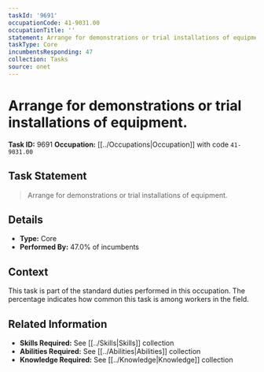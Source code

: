 ```yaml
---
taskId: '9691'
occupationCode: 41-9031.00
occupationTitle: ''
statement: Arrange for demonstrations or trial installations of equipment.
taskType: Core
incumbentsResponding: 47
collection: Tasks
source: onet
---
```

# Arrange for demonstrations or trial installations of equipment.

**Task ID:** 9691
**Occupation:** [[../Occupations|Occupation]] with code `41-9031.00`

## Task Statement

> Arrange for demonstrations or trial installations of equipment.

## Details

- **Type:** Core
- **Performed By:** 47.0% of incumbents

## Context

This task is part of the standard duties performed in this occupation. The percentage indicates how common this task is among workers in the field.

## Related Information

- **Skills Required:** See [[../Skills|Skills]] collection
- **Abilities Required:** See [[../Abilities|Abilities]] collection
- **Knowledge Required:** See [[../Knowledge|Knowledge]] collection
